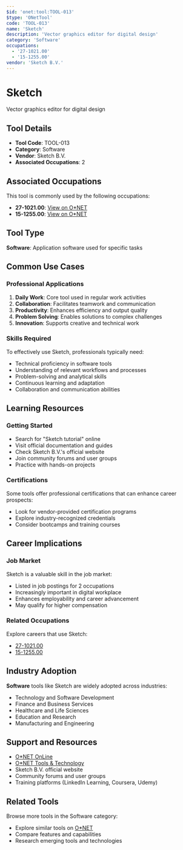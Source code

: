 ```yaml
---
$id: 'onet:tool:TOOL-013'
$type: 'ONetTool'
code: 'TOOL-013'
name: 'Sketch'
description: 'Vector graphics editor for digital design'
category: 'Software'
occupations:
  - '27-1021.00'
  - '15-1255.00'
vendor: 'Sketch B.V.'
---
```


# Sketch

Vector graphics editor for digital design

## Tool Details

- **Tool Code**: TOOL-013
- **Category**: Software
- **Vendor**: Sketch B.V.
- **Associated Occupations**: 2

## Associated Occupations

This tool is commonly used by the following occupations:

- **27-1021.00**: [View on O\*NET](https://www.onetonline.org/link/summary/27-1021.00)
- **15-1255.00**: [View on O\*NET](https://www.onetonline.org/link/summary/15-1255.00)

## Tool Type

**Software**: Application software used for specific tasks

## Common Use Cases

### Professional Applications

1. **Daily Work**: Core tool used in regular work activities
2. **Collaboration**: Facilitates teamwork and communication
3. **Productivity**: Enhances efficiency and output quality
4. **Problem Solving**: Enables solutions to complex challenges
5. **Innovation**: Supports creative and technical work

### Skills Required

To effectively use Sketch, professionals typically need:

- Technical proficiency in software tools
- Understanding of relevant workflows and processes
- Problem-solving and analytical skills
- Continuous learning and adaptation
- Collaboration and communication abilities

## Learning Resources

### Getting Started

- Search for "Sketch tutorial" online
- Visit official documentation and guides
- Check Sketch B.V.'s official website
- Join community forums and user groups
- Practice with hands-on projects

### Certifications

Some tools offer professional certifications that can enhance career prospects:

- Look for vendor-provided certification programs
- Explore industry-recognized credentials
- Consider bootcamps and training courses

## Career Implications

### Job Market

Sketch is a valuable skill in the job market:

- Listed in job postings for 2 occupations
- Increasingly important in digital workplace
- Enhances employability and career advancement
- May qualify for higher compensation

### Related Occupations

Explore careers that use Sketch:

- [27-1021.00](https://www.onetonline.org/link/summary/27-1021.00)
- [15-1255.00](https://www.onetonline.org/link/summary/15-1255.00)

## Industry Adoption

**Software** tools like Sketch are widely adopted across industries:

- Technology and Software Development
- Finance and Business Services
- Healthcare and Life Sciences
- Education and Research
- Manufacturing and Engineering

## Support and Resources

- [O\*NET OnLine](https://www.onetonline.org/)
- [O\*NET Tools & Technology](https://www.onetonline.org/find/descriptor/browse/Tools_and_Technology/)
- Sketch B.V. official website
- Community forums and user groups
- Training platforms (LinkedIn Learning, Coursera, Udemy)

## Related Tools

Browse more tools in the Software category:

- Explore similar tools on [O\*NET](https://www.onetonline.org/)
- Compare features and capabilities
- Research emerging tools and technologies

